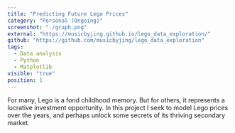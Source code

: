 ```yaml
---
title: "Predicting Future Lego Prices"
category: "Personal (Ongoing)"
screenshot: "./graph.png"
external: "https://musicbyjing.github.io/lego_data_exploration/"
github: "https://github.com/musicbyjing/lego_data_exploration"
tags:
  - Data analysis
  - Python
  - Matplotlib
visible: "true"
position: 1
---
```


For many, Lego is a fond childhood memory. But for others, it represents a lucrative investment opportunity. 
In this project I seek to model Lego prices over the years, and perhaps unlock some secrets of its thriving secondary market.